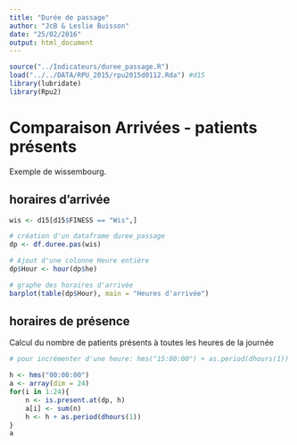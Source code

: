 ```yaml
---
title: "Durée de passage"
author: "JcB & Leslie Buisson"
date: "25/02/2016"
output: html_document
---
```


```r
source("../Indicateurs/duree_passage.R")
load("../../DATA/RPU_2015/rpu2015d0112.Rda") #d15
library(lubridate)
library(Rpu2)
```

Comparaison Arrivées - patients présents
=========================================

Exemple de wissembourg.

horaires d'arrivée
------------------
```r
wis <- d15[d15$FINESS == "Wis",]

# création d'un dataframe duree_passage
dp <- df.duree.pas(wis)

# Ajout d'une colonne Heure entière
dp$Hour <- hour(dp$he)

# graphe des horaires d'arrivée
barplot(table(dp$Hour), main = "Heures d'arrivée")

```

horaires de présence
---------------------

Calcul du nombre de patients présents à toutes les heures de la journée

```r
# pour incrémenter d'une heure: hms("15:00:00") + as.period(dhours(1))

h <- hms("00:00:00")
a <- array(dim = 24)
for(i in 1:24){
    n <- is.present.at(dp, h)
    a[i] <- sum(n)
    h <- h + as.period(dhours(1))
}
a
```

